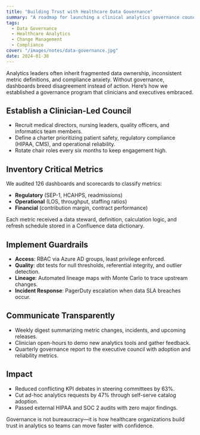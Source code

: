 ```yaml
---
title: "Building Trust with Healthcare Data Governance"
summary: "A roadmap for launching a clinical analytics governance council that clinicians actually support."
tags:
  - Data Governance
  - Healthcare Analytics
  - Change Management
  - Compliance
cover: "/images/notes/data-governance.jpg"
date: 2024-01-30
---
```


Analytics leaders often inherit fragmented data ownership, inconsistent metric definitions, and compliance anxiety. Without governance, dashboards breed disagreement instead of action. Here’s how we established a governance program that clinicians and executives embraced.

## Establish a Clinician-Led Council

- Recruit medical directors, nursing leaders, quality officers, and informatics team members.
- Define a charter prioritizing patient safety, regulatory compliance (HIPAA, CMS), and operational reliability.
- Rotate chair roles every six months to keep engagement high.

## Inventory Critical Metrics

We audited 126 dashboards and scorecards to classify metrics:

- **Regulatory** (SEP-1, HCAHPS, readmissions)
- **Operational** (LOS, throughput, staffing ratios)
- **Financial** (contribution margin, contract performance)

Each metric received a data steward, definition, calculation logic, and refresh schedule stored in a Confluence data dictionary.

## Implement Guardrails

- **Access**: RBAC via Azure AD groups, least privilege enforced.
- **Quality**: dbt tests for null thresholds, referential integrity, and outlier detection.
- **Lineage**: Automated lineage maps with Monte Carlo to trace upstream changes.
- **Incident Response**: PagerDuty escalation when data SLA breaches occur.

## Communicate Transparently

- Weekly digest summarizing metric changes, incidents, and upcoming releases.
- Clinician open-hours to demo new analytics tools and gather feedback.
- Quarterly governance report to the executive council with adoption and reliability metrics.

## Impact

- Reduced conflicting KPI debates in steering committees by 63%.
- Cut ad-hoc analytics requests by 47% through self-serve catalog adoption.
- Passed external HIPAA and SOC 2 audits with zero major findings.

Governance is not bureaucracy—it is how healthcare organizations build trust in analytics so teams can move faster with confidence.
